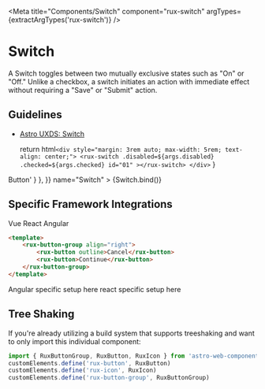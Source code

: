 
<Meta
    title="Components/Switch"
    component="rux-switch"
    argTypes={extractArgTypes('rux-switch')}
/>

# Switch

A Switch toggles between two mutually exclusive states such as "On" or "Off." Unlike a checkbox, a switch initiates an action with immediate effect without requiring a "Save" or "Submit" action.

## Guidelines

-   [Astro UXDS: Switch](http://www.astrouxds.com/ui-components/switch)

    return html`
        <div style="margin: 3rem auto; max-width: 5rem; text-align: center;">
            <rux-switch
                .disabled=${args.disabled}
                .checked=${args.checked}
                id="01"
            ></rux-switch>
        </div>
    `
}

<Canvas>
    <Story
        parameters={{
            docs: { source: { code: '<rux-button>Button</rux-button>' } },
        }}
        name="Switch"
    >
        {Switch.bind()}
    </Story>
</Canvas>

<ArgsTable of="rux-switch" />

## Specific Framework Integrations

<div>
<rux-tabs small id="tab-set-id-1">
<rux-tab id="tab-id-1">Vue</rux-tab>
<rux-tab id="tab-id-2">React</rux-tab>
<rux-tab id="tab-id-3">Angular</rux-tab>
</rux-tabs>

<rux-tab-panels aria-labelledby="tab-set-id-1">
  <rux-tab-panel aria-labelledby="tab-id-1">

```html
<template>
    <rux-button-group align="right">
        <rux-button outline>Cancel</rux-button>
        <rux-button>Continue</rux-button>
    </rux-button-group>
</template>
```

  </rux-tab-panel>
  <rux-tab-panel aria-labelledby="tab-id-2">
    Angular specific setup here
  </rux-tab-panel>
  <rux-tab-panel aria-labelledby="tab-id-3">
    react specific setup here
  </rux-tab-panel>
</rux-tab-panels>
</div>

## Tree Shaking

If you're already utilizing a build system that supports treeshaking and want to only import this individual component:

```js
import { RuxButtonGroup, RuxButton, RuxIcon } from 'astro-web-components/dist/custom-elements'
customElements.define('rux-button', RuxButton)
customElements.define('rux-icon', RuxIcon)
customElements.define('rux-button-group', RuxButtonGroup)
```

